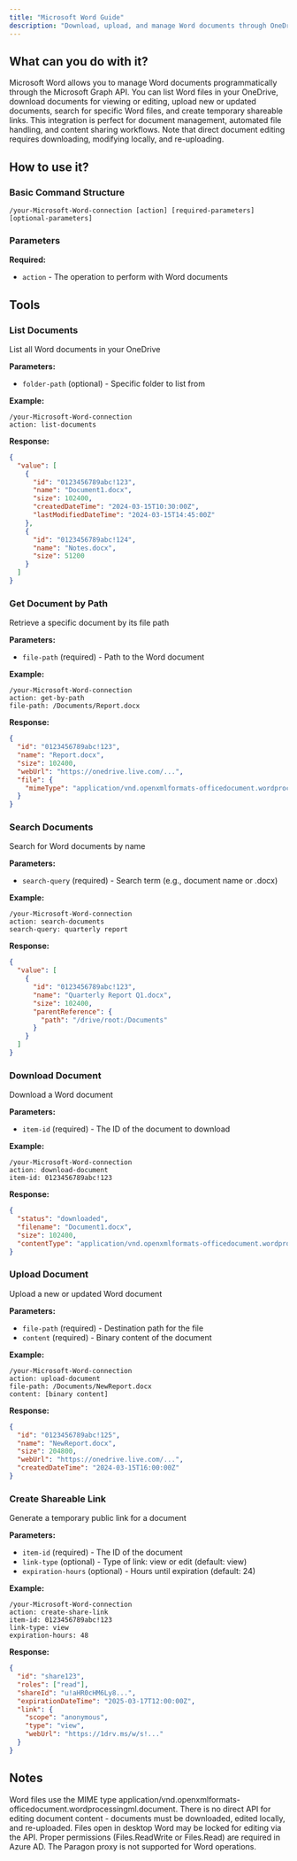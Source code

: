 ```yaml
---
title: "Microsoft Word Guide"
description: "Download, upload, and manage Word documents through OneDrive integration"
---
```


## What can you do with it?

Microsoft Word allows you to manage Word documents programmatically through the Microsoft Graph API. You can list Word files in your OneDrive, download documents for viewing or editing, upload new or updated documents, search for specific Word files, and create temporary shareable links. This integration is perfect for document management, automated file handling, and content sharing workflows. Note that direct document editing requires downloading, modifying locally, and re-uploading.

## How to use it?

### Basic Command Structure
```
/your-Microsoft-Word-connection [action] [required-parameters] [optional-parameters]
```

### Parameters

**Required:**

- `action` - The operation to perform with Word documents

## Tools

### List Documents
List all Word documents in your OneDrive

**Parameters:**
- `folder-path` (optional) - Specific folder to list from

**Example:**
```
/your-Microsoft-Word-connection
action: list-documents
```

**Response:**
```json
{
  "value": [
    {
      "id": "0123456789abc!123",
      "name": "Document1.docx",
      "size": 102400,
      "createdDateTime": "2024-03-15T10:30:00Z",
      "lastModifiedDateTime": "2024-03-15T14:45:00Z"
    },
    {
      "id": "0123456789abc!124",
      "name": "Notes.docx",
      "size": 51200
    }
  ]
}
```

### Get Document by Path
Retrieve a specific document by its file path

**Parameters:**
- `file-path` (required) - Path to the Word document

**Example:**
```
/your-Microsoft-Word-connection
action: get-by-path
file-path: /Documents/Report.docx
```

**Response:**
```json
{
  "id": "0123456789abc!123",
  "name": "Report.docx",
  "size": 102400,
  "webUrl": "https://onedrive.live.com/...",
  "file": {
    "mimeType": "application/vnd.openxmlformats-officedocument.wordprocessingml.document"
  }
}
```

### Search Documents
Search for Word documents by name

**Parameters:**
- `search-query` (required) - Search term (e.g., document name or .docx)

**Example:**
```
/your-Microsoft-Word-connection
action: search-documents
search-query: quarterly report
```

**Response:**
```json
{
  "value": [
    {
      "id": "0123456789abc!123",
      "name": "Quarterly Report Q1.docx",
      "size": 102400,
      "parentReference": {
        "path": "/drive/root:/Documents"
      }
    }
  ]
}
```

### Download Document
Download a Word document

**Parameters:**
- `item-id` (required) - The ID of the document to download

**Example:**
```
/your-Microsoft-Word-connection
action: download-document
item-id: 0123456789abc!123
```

**Response:**
```json
{
  "status": "downloaded",
  "filename": "Document1.docx",
  "size": 102400,
  "contentType": "application/vnd.openxmlformats-officedocument.wordprocessingml.document"
}
```

### Upload Document
Upload a new or updated Word document

**Parameters:**
- `file-path` (required) - Destination path for the file
- `content` (required) - Binary content of the document

**Example:**
```
/your-Microsoft-Word-connection
action: upload-document
file-path: /Documents/NewReport.docx
content: [binary content]
```

**Response:**
```json
{
  "id": "0123456789abc!125",
  "name": "NewReport.docx",
  "size": 204800,
  "webUrl": "https://onedrive.live.com/...",
  "createdDateTime": "2024-03-15T16:00:00Z"
}
```

### Create Shareable Link
Generate a temporary public link for a document

**Parameters:**
- `item-id` (required) - The ID of the document
- `link-type` (optional) - Type of link: view or edit (default: view)
- `expiration-hours` (optional) - Hours until expiration (default: 24)

**Example:**
```
/your-Microsoft-Word-connection
action: create-share-link
item-id: 0123456789abc!123
link-type: view
expiration-hours: 48
```

**Response:**
```json
{
  "id": "share123",
  "roles": ["read"],
  "shareId": "u!aHR0cHM6Ly8...",
  "expirationDateTime": "2025-03-17T12:00:00Z",
  "link": {
    "scope": "anonymous",
    "type": "view",
    "webUrl": "https://1drv.ms/w/s!..."
  }
}
```

## Notes 

Word files use the MIME type application/vnd.openxmlformats-officedocument.wordprocessingml.document. There is no direct API for editing document content - documents must be downloaded, edited locally, and re-uploaded. Files open in desktop Word may be locked for editing via the API. Proper permissions (Files.ReadWrite or Files.Read) are required in Azure AD. The Paragon proxy is not supported for Word operations. 